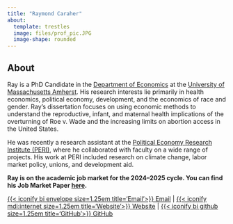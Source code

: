 ```yaml
---
title: "Raymond Caraher"
about:
  template: trestles
  image: files/prof_pic.JPG
  image-shape: rounded
---
```


## About

Ray is a PhD Candidate in the [Department of Economics](https://www.umass.edu/economics/) at the [University of Massachusetts Amherst](https://www.umass.edu). 
His research interests lie primarily in health economics, political economy, development,
and the economics of race and gender.
Ray’s dissertation focuses on using economic methods to understand the reproductive, infant, and maternal health implications of the overturning of Roe v. Wade and the increasing limits on abortion access in the United States.

He was recently a research assistant at the [Political Economy Research Institute (PERI)](https://peri.umass.edu),
where he collaborated with faculty on a wide range of projects. 
His work at PERI included research on climate change, labor market policy, unions, and development aid.

**Ray is on the academic job market for the 2024--2025 cycle. 
You can find his Job Market Paper [here](/research-posts/job-market-paper/tx_abortion_inf_health/tx_abortion_inf_health.qmd).**

[{{< iconify bi envelope size=1.25em title='Email'>}} Email](mailto:rcaraher@umass.edu){.btn .btn-outline-primary .btn role="button" data-toggle="tooltip" title="Email"} | 
[{{< iconify mdi:internet size=1.25em title='Website'>}} Website](https://www.raymondcaraher.com){.btn .btn-outline-primary .btn role="button" data-toggle="tooltip" title="Website"} |
[{{< iconify bi github  size=1.25em title='GitHub'>}} GitHub](https://github.com/rpcaraher){.btn .btn-outline-primary .btn role="button" data-toggle="tooltip" title="GitHub"}

